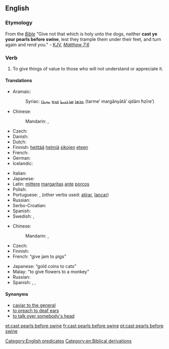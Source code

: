 ==English==

===Etymology===
From the ''[[Bible]]'' "Give not that which is holy unto the dogs, neither '''cast ye your pearls before swine''', lest they trample them under their feet, and turn again and rend you." - [[KJV]], [[s:Bible_(King_James)/Matthew#7:6|''Matthew 7:6'']]

===Verb===
{{head|en|verb|head=to [[cast]] [[pearl]]s [[before]] [[swine]]}}

# {{idiomatic}} To give things of value to those who will not understand or appreciate it.

====Translations====
{{trans-top|cast pearls before swine (lit.)}}
* Aramaic:
*: Syriac: [[ܬܪܡܐ]] [[ܡܪܓܢܝܬܐ]] [[ܩܕܡ]] [[ܚܙܝܪܐ]] (tarme’ margānyātā’ qdām ħzīre’)
* Chinese:
*: Mandarin: {{t|cmn|對牛彈琴|sc=Hani}}, {{t|cmn|对牛弹琴|tr=duìniútánqín|sc=Hani}}
* Czech: {{t-|cs|házet perly sviním}}
* Danish: {{t-|da|kaste perler for svin}}
* Dutch: {{t-|nl|parels voor de zwijnen}}
* Finnish: [[heittää]] [[helmi|helmiä]] [[sika|sikojen]] [[eteen]]
* French: {{t+|fr|jeter des perles aux pourceaux}}
* German: {{t+|de|Perlen vor die Säue werfen}}
* Icelandic: {{t-|is|kasta perlum fyrir svín}}
{{trans-mid}}
* Italian: {{t-|it|gettare perle ai porci}}
* Japanese: {{t+|ja|豚に真珠|tr=ぶたにしんじゅ, buta-ni shinju}}
* Latin: [[mitto#Latin|mittere]] [[margarita#Latin|margaritas]] [[ante]] [[porcus|porcos]]
* Polish: {{t+|pl|rzucać perły przed wieprze}}
* Portuguese: {{t+|pt|dar pérolas a porcos}}, {{t+|pt|jogar pérolas aos porcos}} (other verbs used: [[atirar]], [[lançar]])
* Russian: {{t-|ru|метать бисер перед свиньями|tr=metát' bíser péred svín'jami}}
* Serbo-Croatian: {{t-|sh|bacati bisere pred svinje}}
* Spanish: {{t-|es|echar perlas a los cerdos}}
* Swedish: {{t+|sv|kasta pärlor för svin}}, {{t-|sv|kasta pärlor för svinen}}
{{trans-bottom}}

{{trans-top|equivalent idiom}}
* Chinese:
*: Mandarin: {{qualifier|literally, "to play the lute to cattle"}} {{t|cmn|對牛彈琴|sc=Hani}}, {{t|cmn|对牛弹琴|tr=duìniútánqín|sc=Hani}}
* Czech: {{t-|cs|házet perly sviním}}
* Finnish: {{t-|fi|helmiä sioille}}
* French: {{t-|fr|donner de la confiture aux cochons}} “give jam to pigs”
{{trans-mid}}
* Japanese: {{t+|ja|猫に小判|tr=ねこにこばん, neko-ni koban}} “gold coins to cats”
* Malay: {{t-|ms|kera diberi bunga}} "to give flowers to a monkey"
* Russian: {{t-|ru|метать бисер перед свиньями|tr=metát' bíser péred svín'jami}}
* Spanish: {{t-|es|dar margaritas a los cerdos}}, {{t-|es|echar margaritas a los cerdos}} {{gloss|give/throw daisies to pigs}}, {{t-|es|echar perlas a los cerdos}}
{{trans-bottom}}

====Synonyms====
* [[caviar to the general]]
* [[to preach to deaf ears]]
* [[to talk over somebody's head]]

[[Category:English predicates]]
[[Category:en:Biblical derivations]]

[[et:cast pearls before swine]]
[[fr:cast pearls before swine]]
[[pt:cast pearls before swine]]